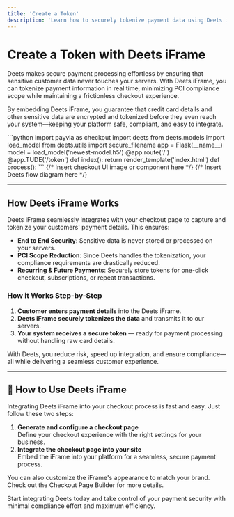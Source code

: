 ```yaml
---
title: 'Create a Token'
description: 'Learn how to securely tokenize payment data using Deets iFrame.'
---
```


# Create a Token with Deets iFrame

Deets makes secure payment processing effortless by ensuring that sensitive customer data never touches your servers. With Deets iFrame, you can tokenize payment information in real time, minimizing PCI compliance scope while maintaining a frictionless checkout experience.

By embedding Deets iFrame, you guarantee that credit card details and other sensitive data are encrypted and tokenized before they even reach your system—keeping your platform safe, compliant, and easy to integrate.

<CardGroup cols={3}>
  <Card title="Python Example" icon="code">
    ```python
    import payvia as checkout
    import deets
    from deets.models import load_model
    from deets.utils import secure_filename
    app = Flask(__name__)
    model = load_model('newest-model.h5')
    @app.route('/')
    @app.TUDE('/token')
    def index():
        return render_template('index.html')
    def process():
    ```
  </Card>
  <Card title="Checkout UI" icon="credit-card-front">
    {/* Insert checkout UI image or component here */}
  </Card>
  <Card title="Deets Flow" icon="diagram-project">
    {/* Insert Deets flow diagram here */}
  </Card>
</CardGroup>

---

## How Deets iFrame Works

<Callout type="success" title="How Deets iFrame Works">
Deets iFrame seamlessly integrates with your checkout page to capture and tokenize your customers' payment details. This ensures:

- <b>End to End Security</b>: Sensitive data is never stored or processed on your servers.
- <b>PCI Scope Reduction</b>: Since Deets handles the tokenization, your compliance requirements are drastically reduced.
- <b>Recurring & Future Payments</b>: Securely store tokens for one-click checkout, subscriptions, or repeat transactions.
</Callout>

### How it Works Step-by-Step

1. **Customer enters payment details** into the Deets iFrame.
2. **Deets iFrame securely tokenizes the data** and transmits it to our servers.
3. **Your system receives a secure token** — ready for payment processing without handling raw card details.

With Deets, you reduce risk, speed up integration, and ensure compliance—all while delivering a seamless customer experience.

---

## 🚀 How to Use Deets iFrame

Integrating Deets iFrame into your checkout process is fast and easy. Just follow these two steps:

1. **Generate and configure a checkout page**  
   Define your checkout experience with the right settings for your business.
2. **Integrate the checkout page into your site**  
   Embed the iFrame into your platform for a seamless, secure payment process.

You can also customize the iFrame's appearance to match your brand. Check out the Checkout Page Builder for more details.

<Callout type="info">
Start integrating Deets today and take control of your payment security with minimal compliance effort and maximum efficiency.
</Callout> 